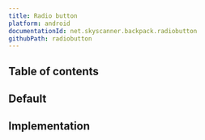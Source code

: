 ```yaml
---
title: Radio button
platform: android
documentationId: net.skyscanner.backpack.radiobutton
githubPath: radiobutton
---
```




## Table of contents

## Default

<AndroidComponentScreenshots
  lightMode={screenshotDefault}
  darkMode={screenshotDefaultDm}
  altText="Android radio button" />

## Implementation

<Readme file={readme} />

